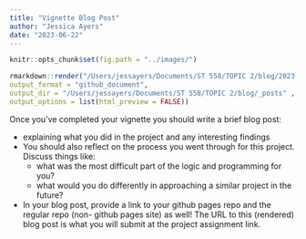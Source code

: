 ```yaml
---
title: "Vignette Blog Post"
author: "Jessica Ayers"
date: "2023-06-22"
---
```


```r
knitr::opts_chunk$set(fig.path = "../images/")
```

```r
rmarkdown::render("/Users/jessayers/Documents/ST 558/TOPIC 2/blog/2023-06-22-my-new-blog-post.Rmd",
output_format = "github_document",  
output_dir = "/Users/jessayers/Documents/ST 558/TOPIC 2/blog/_posts" ,
output_options = list(html_preview = FALSE))
```

Once you’ve completed your vignette you should write a brief blog post:

  - explaining what you did in the project and any interesting findings
  - You should also reflect on the process you went through for this project. Discuss things like:
    - what was the most difficult part of the logic and programming for you?
    - what would you do differently in approaching a similar project in the future?
  - In your blog post, provide a link to your github pages repo and the regular repo (non- github pages site) as well! The URL to this (rendered) blog post is what you will submit at the project assignment link.